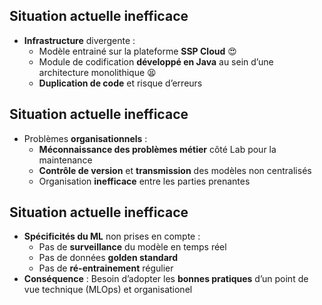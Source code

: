 ## Situation actuelle inefficace

- [**Infrastructure**]{.orange} divergente : 
    - Modèle entrainé sur la plateforme [**SSP Cloud**]{.blue2} 😍
    - Module de codification [**développé en Java**]{.blue2} au sein d'une architecture monolithique 😫
    - [**Duplication de code**]{.blue2} et risque d'erreurs 

## Situation actuelle inefficace

- Problèmes [**organisationnels**]{.orange} : 
    - [**Méconnaissance des problèmes métier**]{.blue2} côté Lab pour la maintenance
    - [**Contrôle de version**]{.blue2} et [**transmission**]{.blue2} des modèles non centralisés
    - Organisation [**inefficace**]{.blue2} entre les parties prenantes

## Situation actuelle inefficace

- [**Spécificités du ML**]{.orange} non prises en compte :
  - Pas de [**surveillance**]{.blue2} du modèle en temps réel
  - Pas de données [**golden standard**]{.blue2}
  - Pas de [**ré-entrainement**]{.blue2} régulier

- [**Conséquence**]{.orange} : Besoin d'adopter les [**bonnes pratiques**]{.blue2} d'un point de vue technique (MLOps) et organisationel